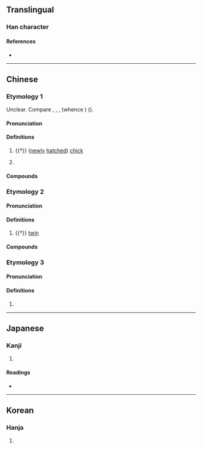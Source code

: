 {{character info}}
==Translingual==

===Han character===
{{Han char|rn=9|rad=人|as=11|sn=13|four=25230|canj=OYJJ|ids=⿰亻連}}

====References====
* {{Han ref|kx=0115.210|dkj=01049|dj=0246.090|hdz=10208.080|uh=50C6|ud=20678|bh=DCB6|bd=56502}}

----

==Chinese==
{{zh-forms|s=𫢪}}

===Etymology 1===
Unclear. Compare {{cog|lep|||young|tr=lyeŋ}}, {{cog|ium|jaih jaanx|jaih '''jaanx'''|a hen which has not laid eggs}}, {{cog|tai-pro|*C̬.qɤːŋᴮ||young hen}}, {{cog|qfa-lic-pro|*C-ləŋ||chicken classifier}} (whence {{cog|lic|lang}}) ({{zh-ref|Schuessler, 2007}}).

====Pronunciation====
{{zh-pron
|m=liàn
|c=leng1,lin5
|c_note=leng1 - vernacular (may not be related); lin5 - literary
|h=pfs=lon
|mn=xm,zz,tp,kh,tn,tc,hc,sx,yl,mg:nōa/qz,lk:lōa/km:loāi
|mn-t=nuan3
|mc=2
|oc=1,2
|cat=n
}}

====Definitions====
{{zh-hanzi}}

# {{†}} ([[newly]] [[hatched]]) [[chick]]
# {{lb|zh|Cantonese}} {{zh-alt-form|𡃁}}

====Compounds====
{{zh-der|雞僆|雞僆仔}}

===Etymology 2===
{{rfe|zh|related to 孿?}}

====Pronunciation====
{{zh-pron
|m=liǎn,liàn
|c=lin5
|mc=1
|oc=n,1
|cat=n
}}

====Definitions====
{{zh-hanzi}}

# {{†}} [[twin]]

====Compounds====
{{zh-der|僆子}}

===Etymology 3===

====Pronunciation====
{{zh-pron
|m=lián
|cat=
}}

====Definitions====
{{zh-hanzi}}

# {{zh-only|僆𠋵}}

----

==Japanese==

===Kanji===
{{ja-kanji|grade=|rs=人11}}

# {{rfdef|ja|sort=人11}}

====Readings====
* {{ja-readings|on=れん|kun=ふたご,およぶ,おひつく}}

----

==Korean==

===Hanja===
{{ko-hanja|hangeul=련|rv=ryeon|mr=ryŏn}}

# {{rfdef|ko|sort=人11}}